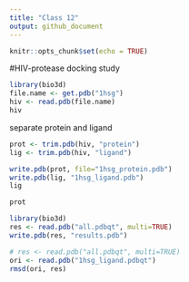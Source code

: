 ```yaml
---
title: "Class 12"
output: github_document
---
```


```r
knitr::opts_chunk$set(echo = TRUE)
```
#HIV-protease docking study
```r
library(bio3d)
file.name <- get.pdb("1hsg")
hiv <- read.pdb(file.name)
hiv
```
separate protein and ligand
```r
prot <- trim.pdb(hiv, "protein")
lig <- trim.pdb(hiv, "ligand")

write.pdb(prot, file="1hsg_protein.pdb")
write.pdb(lig, "1hsg_ligand.pdb")
lig
```
```r
prot
```

```r
library(bio3d)
res <- read.pdb("all.pdbqt", multi=TRUE)
write.pdb(res, "results.pdb")
```

```r
# res <- read.pdb("all.pdbqt", multi=TRUE)
ori <- read.pdb("1hsg_ligand.pdbqt")
rmsd(ori, res)
```

